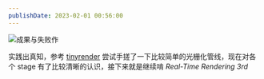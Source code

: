 ```yaml
---
publishDate: 2023-02-01 00:56:00
---
```


![成果与失败作](/image/2023-02-01-01-03-43.png)

实践出真知，参考 [tinyrender](https://github.com/ssloy/tinyrenderer) 尝试手搓了一下比较简单的光栅化管线，现在对各个 stage 有了比较清晰的认识，接下来就是继续啃 _Real-Time Rendering 3rd_
